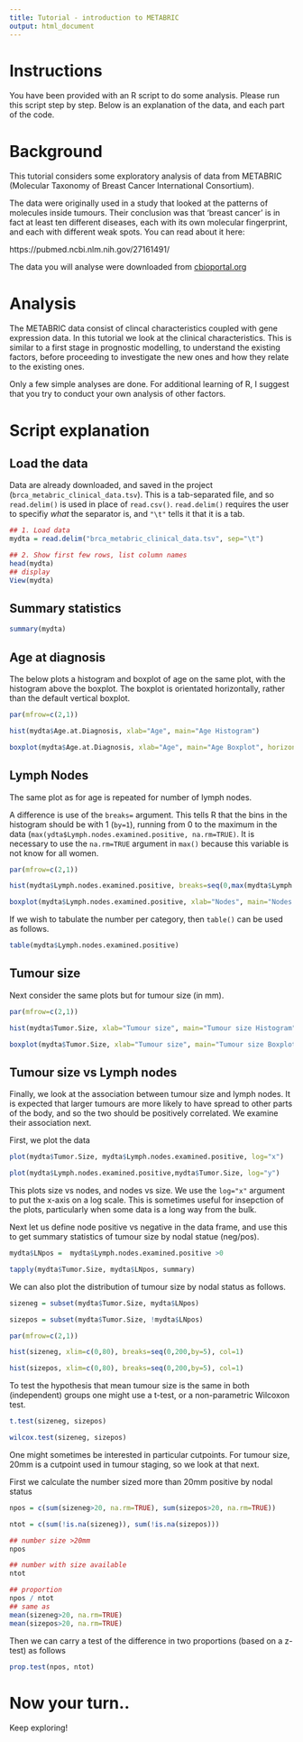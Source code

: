 ```yaml
---
title: Tutorial - introduction to METABRIC 
output: html_document
---
```

# Instructions

You have been provided with an R script to do some analysis. Please run this script step by step. Below is an explanation of the data, and each part of the code.

# Background 

This tutorial considers some exploratory analysis of data from METABRIC (Molecular Taxonomy of Breast Cancer International Consortium).

The data were originally used in a study that looked at the patterns of molecules inside tumours. Their conclusion was that ‘breast cancer’ is in fact at least ten different diseases, each with its own molecular fingerprint, and each with different weak spots. You can read about it here:

https://pubmed.ncbi.nlm.nih.gov/27161491/

The data you will analyse were downloaded from [cbioportal.org](https://www.cbioportal.org/study/clinicalData?id=brca_metabric)

# Analysis

The METABRIC data consist of clincal characteristics coupled with gene expression data. In this tutorial we look at the clinical characteristics. This is similar to a first stage in prognostic modelling, to understand the existing factors, before proceeding to investigate the new ones and how they relate to the existing ones.

Only a few simple analyses are done. For additional learning of R, I suggest that you try to conduct your own analysis of other factors.

# Script explanation

## Load the data

Data are already downloaded, and saved in the project (`brca_metabric_clinical_data.tsv`). This is a tab-separated file, and so `read.delim()` is used in place of `read.csv()`. `read.delim()` requires the user to specifiy *what* the separator is, and `"\t"` tells it that it is a tab.

```r
## 1. Load data
mydta = read.delim("brca_metabric_clinical_data.tsv", sep="\t")

## 2. Show first few rows, list column names
head(mydta)
## display
View(mydta)
```

## Summary statistics

 ```r
summary(mydta)
```

## Age at diagnosis

The below plots a histogram and boxplot of age on the same plot, with the histogram above the boxplot. The boxplot is orientated horizontally, rather than the default vertical boxplot.
``` r
par(mfrow=c(2,1))

hist(mydta$Age.at.Diagnosis, xlab="Age", main="Age Histogram")

boxplot(mydta$Age.at.Diagnosis, xlab="Age", main="Age Boxplot", horizontal=TRUE)
```

## Lymph Nodes

The same plot as for age is repeated for number of lymph nodes. 

A difference is use of the `breaks=` argument. This tells R that the bins in the histogram should be with 1 (`by=1`), running from 0 to the maximum in the data (`max(ydta$Lymph.nodes.examined.positive, na.rm=TRUE)`. It is necessary to use the `na.rm=TRUE` argument in `max()` because this variable is not know for all women. 
```r 
par(mfrow=c(2,1))

hist(mydta$Lymph.nodes.examined.positive, breaks=seq(0,max(mydta$Lymph.nodes.examined.positive, na.rm=TRUE), by=1), col=1, main="")

boxplot(mydta$Lymph.nodes.examined.positive, xlab="Nodes", main="Nodes Boxplot", horizontal=TRUE)
```
If we wish to tabulate the number per category, then `table()` can be used as follows.

```r
table(mydta$Lymph.nodes.examined.positive)
```

## Tumour size

Next consider the same plots but for tumour size (in mm).

```r
par(mfrow=c(2,1))

hist(mydta$Tumor.Size, xlab="Tumour size", main="Tumour size Histogram")

boxplot(mydta$Tumor.Size, xlab="Tumour size", main="Tumour size Boxplot", horizontal=TRUE)
```

## Tumour size vs Lymph nodes

Finally, we look at the association between tumour size and lymph nodes. It is expected that larger tumours are more likely to have spread to other parts of the body, and so the two should be positively correlated. We examine their association next.

First, we plot the data

```r
plot(mydta$Tumor.Size, mydta$Lymph.nodes.examined.positive, log="x")

plot(mydta$Lymph.nodes.examined.positive,mydta$Tumor.Size, log="y")
```

This plots size vs nodes, and nodes vs size. We use the `log="x"` argument to put the x-axis on a log scale. This is sometimes useful for insepction of the plots, particularly when some data is a long way from the bulk.

Next let us define node positive vs negative in the data frame, and use this to get summary statistics of tumour size by nodal statue (neg/pos).
```r 
mydta$LNpos =  mydta$Lymph.nodes.examined.positive >0

tapply(mydta$Tumor.Size, mydta$LNpos, summary)
```

We can also plot the distribution of tumour size by nodal status as follows.

```r
sizeneg = subset(mydta$Tumor.Size, mydta$LNpos)

sizepos = subset(mydta$Tumor.Size, !mydta$LNpos)

par(mfrow=c(2,1))

hist(sizeneg, xlim=c(0,80), breaks=seq(0,200,by=5), col=1)

hist(sizepos, xlim=c(0,80), breaks=seq(0,200,by=5), col=1)
```

To test the hypothesis that mean tumour size is the same in both (independent) groups one might use a t-test, or a non-parametric Wilcoxon test.
```r
t.test(sizeneg, sizepos)

wilcox.test(sizeneg, sizepos)
```

One might sometimes be interested in particular cutpoints. For tumour size, 20mm is a cutpoint used in tumour staging, so we look at that next.

First we calculate the number sized more than 20mm positive by nodal status 

```r
npos = c(sum(sizeneg>20, na.rm=TRUE), sum(sizepos>20, na.rm=TRUE))

ntot = c(sum(!is.na(sizeneg)), sum(!is.na(sizepos)))

## number size >20mm
npos

## number with size available
ntot

## proportion
npos / ntot
## same as
mean(sizeneg>20, na.rm=TRUE)
mean(sizepos>20, na.rm=TRUE)
```

Then we can carry a test of the difference in two proportions (based on a z-test) as follows

```r
prop.test(npos, ntot)
```

# Now your turn..

Keep exploring!
